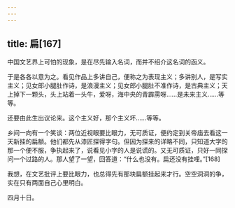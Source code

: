 ```yaml
---
---
---
```

title: 扁[167]
---




中国文艺界上可怕的现象，是在尽先输入名词，而并不绍介这名词的函义。

于是各各以意为之。看见作品上多讲自己，便称之为表现主义；多讲别人，是写实主义；见女郎小腿肚作诗，是浪漫主义；见女郎小腿肚不准作诗，是古典主义；天上掉下一颗头，头上站着一头牛，爱呀，海中央的青霹雳呀……是未来主义……等等。

还要由此生出议论来。这个主义好，那个主义坏……等等。

乡间一向有一个笑谈：两位近视眼要比眼力，无可质证，便约定到关帝庙去看这一天新挂的扁额。他们都先从漆匠探得字句。但因为探来的详略不同，只知道大字的那一个便不服，争执起来了，说看见小字的人是说谎的。又无可质证，只好一同探问一个过路的人。那人望了一望，回答道：“什么也没有。扁还没有挂哩。”[168]

我想，在文艺批评上要比眼力，也总得先有那块扁额挂起来才行。空空洞洞的争，实在只有两面自己心里明白。

四月十日。